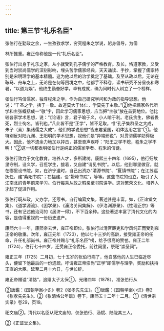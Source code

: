 ```yaml
---
---
---
```

title: 第三节“礼乐名臣”
---



张伯行在勤政之余，一生孜孜求学，穷究程朱之学说，躬身倡导，为儒

林所推重。雍正帝称他是一代“礼乐名臣”。

张伯行出身于礼乐之家，从小就受到孔子儒学的严格教育。及长，恪遵家教，又受到当时崇尚儒学的深刻影响，埋头苦学儒家经典，天天诵读、手抄，掌握了儒家特别是宋明理学的基本精髓。这为他以后的治学奠定了基础。及至从政以后，无论在鞍马、舟车之上，无论是在何等困境之中，他都手不释卷，读书研究不分昼夜和寒暑，“以道为娱”。他终生勤奋好学，卓有成就，确为同时代人树立了一个榜样。

张伯行笃信儒家，独尊程朱之学，作为自己研究学问和为政的指导思想。他说：“千圣之学，括于一敬。故道莫大于体仁，学莫先于主敬。”②他把儒家各代所学和主张概括成一“敬”字，因此学习儒家思想，应当把“主敬”放在首要地位。他比较各家学术思想，说：“《论语》言，君子喻于义，小人喻于利。老氏贪生，佛者畏死，烈士徇名，皆刊也。”凡此皆不是“正学”，皆不足取。惟“孔子集群圣之大成，朱子（熹）集诸儒之大成”，他们的学说思想“皆忠君爱国，明体达用之言”①。他特别反对陆九渊、王阳明的学术思想，视他们是“异端邪说”，对贯彻儒学妨碍极大。因此，他不遗余力地加以抨击，甚至奋声疾呼：“陆王之学不熄，程朱之学不明！”②这一切都表明张伯行是纯正的儒家学者、程朱的信徒。

张伯行致力于文化教育，培养人才，多所建树。康熙三十四年（1695），伯行归故里守制，设义学，召揽学生，接着，又自建“请见书院”。以后，他到哪里做官，就在哪里设书院。如，在济宁道时，自己出资办“清源书院”、“夏镇书院”；在江苏巡抚任，建“紫阳书院”；在福建，设“鳌峰书院”，等等。这些书院的设立，吸引了大江南北的青年前来学习。伯行每乘从政之暇亲至书院讲学。这对繁荣文化、培养人才起了促进作用。

张伯行既从政，又办学，还写书，自行编纂文集，著述甚是丰富。如，《正谊堂文集》、《道学源流》、《困学录》、《濂洛关闽集解》、《伊洛渊源录》、《性理正宗》等书，还有记述他治河的《居济一得》，不下百余种。这些著述丰富了清代文化的内容，是值得重视的一份历史遗产。

康熙六十一年，康熙帝去世，雍正帝即位。张伯行以清官廉吏和学风纯正而受到雍正帝的敬重。次年，雍正元年（1723），他以七十三岁的高龄，接受雍正帝的任命，升任礼部尚书。雍正帝并赐与“礼乐名臣”榜，给予很高的赞誉。雍正二年（1724），伯行七十四岁，还受雍正帝委托，前往阙里，祭祀“崇圣祠”。

雍正三年（1725）二月初，七十五岁的张伯行病了，他自感他的人生已临近尽头，便留下他最后的一份遗疏，吁请雍正帝崇尚“正学”即儒学与理学，奖励和扶持正直的大臣。延至二月十六日，与世长辞。

雍正帝赠谥“清恪”，追赠太子太保①。光绪四年（1878），准张伯行从

②唐鑑：《国朝学案小识》卷2《张孝先先生》。①唐鑑：《国朝学案小识》卷2《张孝先先生》。②《张清恪公年谱》卷下，康熙五十二年十二月。①《清世宗实录》卷29，页19。

祀文庙②。清代以名臣从祀文庙的，仅张伯行、汤斌、陆陇其三人。

②《正谊堂文集》。